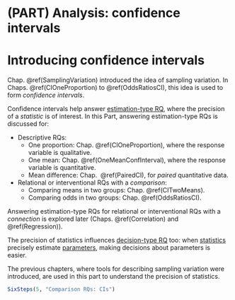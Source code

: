 # (PART) Analysis: confidence intervals {-}



# Introducing confidence intervals {#CIIntro}

Chap. \@ref(SamplingVariation) introduced the idea of sampling variation.
In Chaps. \@ref(CIOneProportion) to \@ref(OddsRatiosCI), this idea is used to form *confidence intervals*.

Confidence intervals help answer [estimation-type RQ](#TypesOfRQs), where the precision of a *statistic* is of interest.
In this Part, answering estimation-type RQs is discussed for:

* Descriptive RQs: 
  * One proportion: Chap.&nbsp;\@ref(CIOneProportion), where the response variable is qualitative.
  * One mean: Chap.&nbsp;\@ref(OneMeanConfInterval), where the response variable is quantitative.
  * Mean difference: Chap.&nbsp; \@ref(PairedCI), for *paired* quantitative data.
* Relational or interventional RQs with a *comparison*:
  * Comparing means in two groups: Chap.&nbsp;\@ref(CITwoMeans).
  * Comparing odds in two groups: Chap.&nbsp;\@ref(OddsRatiosCI).

Answering estimation-type RQs for relational or interventional RQs with a *connection* is explored later (Chaps.&nbsp;\@ref(Correlation) and \@ref(Regression)).

The precision of statistics influences [decision-type RQ](#TypesOfRQs) too: when [statistics](#StatisticsAndParameters) precisely estimate [parameters](#StatisticsAndParameters), making decisions about parameters is easier.

The previous chapters, where tools for describing sampling variation were introduced, are used in this part to understand the precision of statistics.


```r
SixSteps(5, "Comparison RQs: CIs")
```



